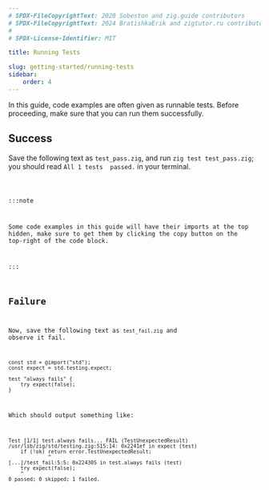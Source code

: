 ```yaml
---
# SPDX-FileCopyrightText: 2020 Sobeston and zig.guide contributors
# SPDX-FileCopyrightText: 2024 BratishkaErik and zigtutor.ru contributors
#
# SPDX-License-Identifier: MIT

title: Running Tests

slug: getting-started/running-tests
sidebar:
    order: 4
---
```



In this guide, code examples are often given as runnable tests. Before proceeding, make sure that you can run them successfully.

## Success

Save the following text as `test_pass.zig`, and run `zig test test_pass.zig`; you should read `All 1 tests  passed.` in your terminal.

<Code code={Success} lang="zig"/>

:::note

Some code examples in this guide will have their imports at the top hidden, make sure to get them by clicking the copy button on the top-right of the code block.

:::

## Failure

Now, save the following text as `test_fail.zig` and observe it fail.

```zig
const std = @import("std");
const expect = std.testing.expect;

test "always fails" {
    try expect(false);
}
```

Which should output something like:

```
Test [1/1] test.always fails... FAIL (TestUnexpectedResult)
/usr/lib/zig/std/testing.zig:515:14: 0x2241ef in expect (test)
    if (!ok) return error.TestUnexpectedResult;
             ^
[...]/test_fail:5:5: 0x224305 in test.always fails (test)
    try expect(false);
    ^
0 passed; 0 skipped; 1 failed.
```
